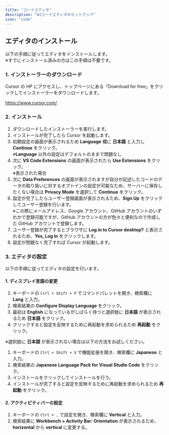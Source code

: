 ```yaml
---
title: "コードエディタ"
description: "AIコードエディタのセットアップ"
icon: "code"
---
```


## エディタのインストール

以下の手順に従ってエディタをインストールします。<br />
※すでにインストール済みの方はこの手順は不要です。

### 1. インストーラーのダウンロード

Cursor の HP にアクセスし、トップページにある「Download for free」をクリックしてインストーラーをダウンロードします。

https://www.cursor.com/

### 2. インストール

1. ダウンロードしたインストーラーを実行します。
2. インストールが完了したら Cursor を起動します。
3. 初期設定の画面が表示されるため **Language** 欄に **日本語** と入力し **Continue** をクリック。<br />
   ※**Language** 以外の設定はデフォルトのままで問題なし
4. 次に **VS Code Extensions** の画面が表示されたら **Use Extensions** をクリック。<br />
   ※表示された場合
5. 次に **Data Preferences** の画面が表示されますが自分が記述したコードのデータの取り扱いに対するオプトインの設定が可能なため、サーバーに保存したくない場合は **Privacy Mode** を選択して **Continue** をクリック。
6. 設定が完了したらユーザー登録画面が表示されるため、**Sign Up** をクリックしてユーザー登録を行います。<br />
   ※この際にメールアドレス、Google アカウント、GitHub アカウントのいずれかで登録可能ですが、GitHub アカウントの方が色々と便利なので作成した GitHub アカウントで登録します。
7. ユーザー登録が完了するとブラウザに **Log in to Cursor desktop?** と表示されるため、**Yes, Log In** をクリックします。
8. 設定が問題なく完了すれば Cursor が起動します。

### 3. エディタの設定

以下の手順に従ってエディタの設定を行います。

#### 1. ディスプレイ言語の変更

1. キーボードの `Ctrl + Shift + P` でコマンドパレットを開き、検索欄に **Lang** と入力。
2. 検索結果の **Configure Display Language** をクリック。
3. 最初は **English** になっているがしばらく待つと選択肢に **日本語** が表示されるため **日本語** をクリック。
4. クリックすると設定を反映するために再起動を求められるため **再起動** をクリック。

※選択肢に **日本語** が表示されない場合は以下の方法をお試しください。

1. キーボードの `Ctrl + Shift + X` で機能拡張を開き、検索欄に **Japanese** と入力。
2. 検索結果の **Japanese Language Pack for Visual Studio Code** をクリック。
3. インストールをクリックしてインストールを行う。
4. インストールが完了すると設定を反映するために再起動を求められるため **再起動** をクリック。

#### 2. アクティビティバーの設定

1. キーボードの `Ctrl + ,` で設定を開き、検索欄に **Vertical** と入力。
2. 検索結果に **Workbench > Activity Bar: Orientation** が表示されるため、**horizontal** から **vertical** に変更する。

